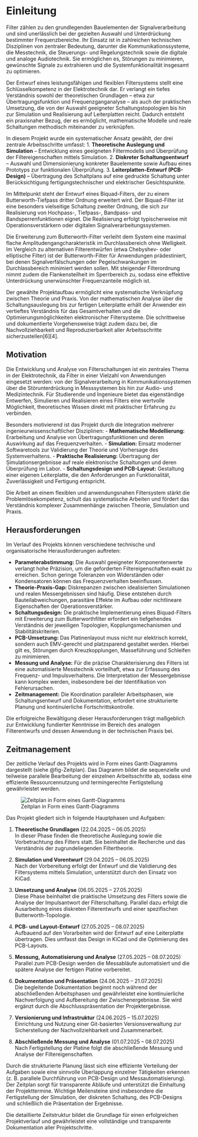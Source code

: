 # Einleitung

Filter zählen zu den grundlegenden Bauelementen der Signalverarbeitung und sind unerlässlich bei der gezielten Auswahl und Unterdrückung bestimmter Frequenzbereiche. Ihr Einsatz ist in zahlreichen technischen Disziplinen von zentraler Bedeutung, darunter die Kommunikationssysteme, die Messtechnik, die Steuerungs- und Regelungstechnik sowie die digitale und analoge Audiotechnik. Sie ermöglichen es, Störungen zu minimieren, gewünschte Signale zu extrahieren und die Systemfunktionalität insgesamt zu optimieren.

Der Entwurf eines leistungsfähigen und flexiblen Filtersystems stellt eine Schlüsselkompetenz in der Elektrotechnik dar. Er verlangt ein tiefes Verständnis sowohl der theoretischen Grundlagen – etwa zur Übertragungsfunktion und Frequenzganganalyse – als auch der praktischen Umsetzung, die von der Auswahl geeigneter Schaltungstopologien bis hin zur Simulation und Realisierung auf Leiterplatten reicht. Dadurch entsteht ein praxisnaher Bezug, der es ermöglicht, mathematische Modelle und reale Schaltungen methodisch miteinander zu verknüpfen.

In diesem Projekt wurde ein systematischer Ansatz gewählt, der drei zentrale Arbeitsschritte umfasst:
1. **Theoretische Auslegung und Simulation** – Entwicklung eines geeigneten Filtermodells und Überprüfung der Filtereigenschaften mittels Simulation.
2. **Diskreter Schaltungsentwurf** – Auswahl und Dimensionierung konkreter Bauelemente sowie Aufbau eines Prototyps zur funktionalen Überprüfung.
3. **Leiterplatten-Entwurf (PCB-Design)** – Übertragung des Schaltplans auf eine gedruckte Schaltung unter Berücksichtigung fertigungstechnischer und elektrischer Gesichtspunkte.

Im Mittelpunkt steht der Entwurf eines Biquad-Filters, der zu einem Butterworth-Tiefpass dritter Ordnung erweitert wird. Der Biquad-Filter ist eine besonders vielseitige Schaltung zweiter Ordnung, die sich zur Realisierung von Hochpass-, Tiefpass-, Bandpass- und Bandsperrenfunktionen eignet. Die Realisierung erfolgt typischerweise mit Operationsverstärkern oder digitalen Signalverarbeitungssystemen.

Die Erweiterung zum Butterworth-Filter verleiht dem System eine maximal flache Amplitudengangcharakteristik im Durchlassbereich ohne Welligkeit. Im Vergleich zu alternativen Filterentwürfen (etwa Chebyshev- oder elliptische Filter) ist der Butterworth-Filter für Anwendungen prädestiniert, bei denen Signalverfälschungen oder Pegelschwankungen im Durchlassbereich minimiert werden sollen. Mit steigender Filterordnung nimmt zudem die Flankensteilheit im Sperrbereich zu, sodass eine effektive Unterdrückung unerwünschter Frequenzanteile möglich ist.

Der gewählte Projektaufbau ermöglicht eine systematische Verknüpfung zwischen Theorie und Praxis. Von der mathematischen Analyse über die Schaltungsauslegung bis zur fertigen Leiterplatte erhält der Anwender ein vertieftes Verständnis für das Gesamtverhalten und die Optimierungsmöglichkeiten elektronischer Filtersysteme. Die schrittweise und dokumentierte Vorgehensweise trägt zudem dazu bei, die Nachvollziehbarkeit und Reproduzierbarkeit aller Arbeitsschritte sicherzustellen[6][4].

## Motivation

Die Entwicklung und Analyse von Filterschaltungen ist ein zentrales Thema in der Elektrotechnik, da Filter in einer Vielzahl von Anwendungen eingesetzt werden: von der Signalverarbeitung in Kommunikationssystemen über die Störunterdrückung in Messsystemen bis hin zur Audio- und Medizintechnik. Für Studierende und Ingenieure bietet das eigenständige Entwerfen, Simulieren und Realisieren eines Filters eine wertvolle Möglichkeit, theoretisches Wissen direkt mit praktischer Erfahrung zu verbinden.

Besonders motivierend ist das Projekt durch die Integration mehrerer ingenieurwissenschaftlicher Disziplinen:
- **Mathematische Modellierung:** Erarbeitung und Analyse von Übertragungsfunktionen und deren Auswirkung auf das Frequenzverhalten.
- **Simulation:** Einsatz moderner Softwaretools zur Validierung der Theorie und Vorhersage des Systemverhaltens.
- **Praktische Realisierung:** Übertragung der Simulationsergebnisse auf reale elektronische Schaltungen und deren Überprüfung im Labor.
- **Schaltungsdesign und PCB-Layout:** Gestaltung einer eigenen Leiterplatte, die den Anforderungen an Funktionalität, Zuverlässigkeit und Fertigung entspricht.

Die Arbeit an einem flexiblen und anwendungsnahen Filtersystem stärkt die Problemlösekompetenz, schult das systematische Arbeiten und fördert das Verständnis komplexer Zusammenhänge zwischen Theorie, Simulation und Praxis.

## Herausforderungen

Im Verlauf des Projekts können verschiedene technische und organisatorische Herausforderungen auftreten:

- **Parameterabstimmung:** Die Auswahl geeigneter Komponentenwerte verlangt hohe Präzision, um die geforderten Filtereigenschaften exakt zu erreichen. Schon geringe Toleranzen von Widerständen oder Kondensatoren können das Frequenzverhalten beeinflussen.
- **Theorie-Praxis-Gap:** Diskrepanzen zwischen idealisierten Simulationen und realen Messergebnissen sind häufig. Diese entstehen durch Bauteilabweichungen, parasitäre Effekte im Aufbau oder nichtlineare Eigenschaften der Operationsverstärker.
- **Schaltungsdesign:** Die praktische Implementierung eines Biquad-Filters mit Erweiterung zum Butterworthfilter erfordert ein tiefgehendes Verständnis der jeweiligen Topologien, Kopplungsmechanismen und Stabilitätskriterien.
- **PCB-Umsetzung:** Das Platinenlayout muss nicht nur elektrisch korrekt, sondern auch EMV-gerecht und platzsparend gestaltet werden. Hierbei gilt es, Störungen durch Kreuzkopplungen, Masseführung und Schleifen zu minimieren.
- **Messung und Analyse:** Für die präzise Charakterisierung des Filters ist eine automatisierte Messtechnik vorteilhaft, etwa zur Erfassung des Frequenz- und Impulsverhaltens. Die Interpretation der Messergebnisse kann komplex werden, insbesondere bei der Identifikation von Fehlerursachen.
- **Zeitmanagement:** Die Koordination paralleler Arbeitsphasen, wie Schaltungsentwurf und Dokumentation, erfordert eine strukturierte Planung und kontinuierliche Fortschrittskontrolle.

Die erfolgreiche Bewältigung dieser Herausforderungen trägt maßgeblich zur Entwicklung fundierter Kenntnisse im Bereich des analogen Filterentwurfs und dessen Anwendung in der technischen Praxis bei.

## Zeitmanagement

Der zeitliche Verlauf des Projekts wird in Form eines Gantt-Diagramms dargestellt (siehe @fig-Zeitplan). Das Diagramm bildet die sequenzielle und teilweise parallele Bearbeitung der einzelnen Arbeitsschritte ab, sodass eine effiziente Ressourcennutzung und termingerechte Fertigstellung gewährleistet werden.

![Zeitplan in Form eines Gantt-Diagramms](images/Zeitplan_ANS.png){#fig-Zeitplan}

Das Projekt gliedert sich in folgende Hauptphasen und Aufgaben:

1. **Theoretische Grundlagen** (22.04.2025 – 06.05.2025)  
   In dieser Phase finden die theoretische Auslegung sowie die Vorbetrachtung des Filters statt. Sie beinhaltet die Recherche und das Verständnis der zugrundeliegenden Filtertheorie.

2. **Simulation und Vorentwurf** (29.04.2025 – 06.05.2025)  
   Nach der Vorbereitung erfolgt der Entwurf und die Validierung des Filtersystems mittels Simulation, unterstützt durch den Einsatz von KiCad.

3. **Umsetzung und Analyse** (06.05.2025 – 27.05.2025)  
   Diese Phase beinhaltet die praktische Umsetzung des Filters sowie die Analyse der Impulsantwort der Filterschaltung. Parallel dazu erfolgt die Ausarbeitung eines diskreten Filterentwurfs und einer spezifischen Butterworth-Topologie.

4. **PCB- und Layout-Entwurf** (27.05.2025 – 08.07.2025)  
   Aufbauend auf den Vorarbeiten wird der Entwurf auf eine Leiterplatte übertragen. Dies umfasst das Design in KiCad und die Optimierung des PCB-Layouts.

5. **Messung, Automatisierung und Analyse** (27.05.2025 – 08.07.2025)  
   Parallel zum PCB-Design werden die Messabläufe automatisiert und die spätere Analyse der fertigen Platine vorbereitet.

6. **Dokumentation und Präsentation** (24.06.2025 – 21.07.2025)  
   Die begleitende Dokumentation beginnt noch während der abschließenden Arbeitsphasen und gewährleistet eine kontinuierliche Nachverfolgung und Aufbereitung der Zwischenergebnisse. Sie wird ergänzt durch die Abschlusspräsentation der Projektergebnisse.

7. **Versionierung und Infrastruktur** (24.06.2025 – 15.07.2025)  
   Einrichtung und Nutzung einer Git-basierten Versionsverwaltung zur Sicherstellung der Nachvollziehbarkeit und Zusammenarbeit.

8. **Abschließende Messung und Analyse** (01.07.2025 – 08.07.2025)  
   Nach Fertigstellung der Platine folgt die abschließende Messung und Analyse der Filtereigenschaften.

Durch die strukturierte Planung lässt sich eine effiziente Verteilung der Aufgaben sowie eine sinnvolle Überlappung einzelner Tätigkeiten erkennen (z. B. parallele Durchführung von PCB-Design und Messautomatisierung). Der Zeitplan sorgt für transparente Abläufe und unterstützt die Einhaltung der Projekttermine. Wichtige Meilensteine sind insbesondere die Fertigstellung der Simulation, der diskreten Schaltung, des PCB-Designs und schließlich die Präsentation der Ergebnisse.

Die detaillierte Zeitstruktur bildet die Grundlage für einen erfolgreichen Projektverlauf und gewährleistet eine vollständige und transparente Dokumentation aller Projektschritte.